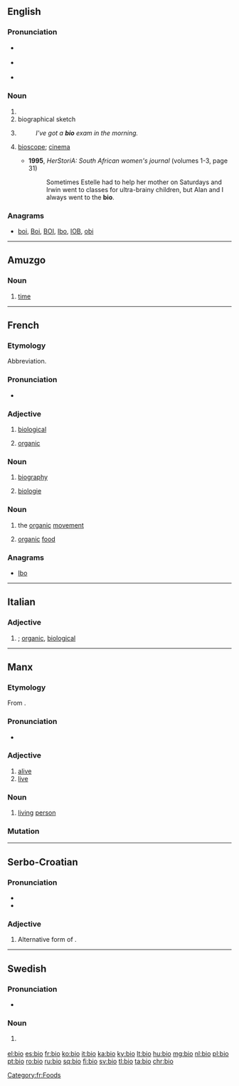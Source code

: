 {{also|bio-|bio.|-bio|Bio.|Bio}}
==English==

===Pronunciation===
* {{a|UK}} {{IPA|/ˈbaɪəʊ/}}
* {{a|US}} {{IPA|/ˈbaɪoʊ/}}
* {{rhymes|aɪəʊ}}

===Noun===
{{en-noun}}

# {{form of|Abbreviation|biography|lang=en}}
# biographical sketch
# {{context|informal|lang=en}} {{form of|Abbreviation|biology|lang=en}}
#: ''I've got a '''bio''' exam in the morning.''
# {{context|South Africa|informal|lang=en}} [[bioscope]]; [[cinema]]
#* '''1995''', ''HerStoriA: South African women's journal'' (volumes 1-3, page 31)
#*: Sometimes Estelle had to help her mother on Saturdays and Irwin went to classes for ultra-brainy children, but Alan and I always went to the '''bio'''.

===Anagrams===
* [[boi#English|boi]], [[Boi#English|Boi]], [[BOI#English|BOI]], [[Ibo#English|Ibo]], [[IOB#English|IOB]], [[obi#English|obi]]

----

==Amuzgo==

===Noun===
{{head|amu|noun}}

# [[time]]

----

==French==

===Etymology===
Abbreviation.

===Pronunciation===
* {{IPA|/bjo/|lang=fr}}

===Adjective===
{{fr-adj|inv=yes}}

# {{context|colloquial|lang=fr}} [[biological]]
# {{context|ecology|lang=fr}} [[organic]]

===Noun===
{{fr-noun|f}}

# {{context|colloquial|lang=fr}} [[biography]]
# {{context|colloquial|lang=fr}} [[biologie]]

===Noun===
{{fr-noun|m}}

# {{context|informal|lang=fr}} the [[organic]] [[movement]]
# {{context|informal|lang=fr}} [[organic]] [[food]]

===Anagrams===
* [[Ibo#French|Ibo]]

[[Category:fr:Foods]]
----

==Italian==

===Adjective===
{{head|it|adjective|invariable}}

# {{context|informal|lang=it}} {{form of|Abbreviation|biologico|lang=it}}; [[organic]], [[biological]]

----

==Manx==

===Etymology===
From {{etyl|sga|gv}} {{term|béo|lang=sga}}.

===Pronunciation===
* {{IPA|[blʲoː]|[bʲoː]|lang=gv}}

===Adjective===
{{head|gv|adjective}}

# [[alive]]
# [[live]]

===Noun===
{{gv-noun|m}}

# [[living]] [[person]]

===Mutation===
{{gv mut cons|b|io}}

----

==Serbo-Croatian==

===Pronunciation===
* {{IPA|/bîo/|lang=sh}}
* {{hyphenation|bi|o}}

===Adjective===
{{sh-adj|head=bȉo|def=bijeli|def_a=bijȇlī|comp=bjelji|comp_a=bjèljī|r|био|би̏о}}

# Alternative form of {{term/t|sh|bijȇl}}.

----

==Swedish==

===Pronunciation===
* {{audio|Sv-bio.ogg|audio}}

===Noun===
{{sv-noun|c}}

# {{form of|Short|biograf|lang=sv}} {{qualifier|that form is used for plurals}}

[[el:bio]]
[[es:bio]]
[[fr:bio]]
[[ko:bio]]
[[it:bio]]
[[ka:bio]]
[[ky:bio]]
[[lt:bio]]
[[hu:bio]]
[[mg:bio]]
[[nl:bio]]
[[pl:bio]]
[[pt:bio]]
[[ro:bio]]
[[ru:bio]]
[[sq:bio]]
[[fi:bio]]
[[sv:bio]]
[[tl:bio]]
[[ta:bio]]
[[chr:bio]]